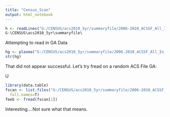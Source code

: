 ```yaml
---
title: "Census_Scan"
output: html_notebook
---
```



```r
h <- readLines("G:/CENSUS/acs2010_5yr/summaryfile/2006-2010_ACSSF_All_In_2_Giant_Files(Experienced-Users-Only)/All_Geographies_Not_Tracts_Block_Groups/All_Geographies_Not_Tracts_Block_Groups",n=100)
G:\CENSUS\acs2010_5yr\summaryfile\
```

Attempting to read in GA Data

```r
hg <- plasma("G:/CENSUS/acs2010_5yr/summaryfile/2006-2010_ACSSF_All_In_2_Giant_Files(Experienced-Users-Only)/2010_ACS_Geography_Files/geog/g20105ga.csv")
str(hg)
```

That did not appear successful.  Let's try fread on a random ACS File GA:

U
```r
library(data.table)
fscan <- list.files("G:/CENSUS/acs2010_5yr/summaryfile/2006-2010_ACSSF_By_State_All_Tables/Georgia_All_Geographies_Not_Tracts_Block_Groups",
  full.names=T)
feeb <- fread(fscan[1])
```

Interesting....Not sure what that means.